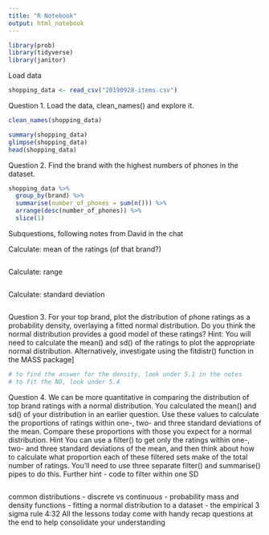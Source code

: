 ```yaml
---
title: "R Notebook"
output: html_notebook
---
```


```r
library(prob)
library(tidyverse)
library(janitor)
```

Load data
```r
shopping_data <- read_csv("20190928-items.csv")
```

Question 1.
Load the data, clean_names() and explore it.
```r
clean_names(shopping_data)

summary(shopping_data)
glimpse(shopping_data)
head(shopping_data)
```

Question 2.
Find the brand with the highest numbers of phones in the dataset.
```r
shopping_data %>%
  group_by(brand) %>%
  summarise(number_of_phones = sum(n())) %>%
  arrange(desc(number_of_phones)) %>%
  slice(1)
```

Subquestions, following notes from David in the chat

Calculate: mean of the ratings (of that brand?)
```r

```

Calculate: range
```r

```

Calculate: standard deviation
```r

```

Question 3.
For your top brand, plot the distribution of phone ratings as a probability density, overlaying a fitted normal distribution. Do you think the normal distribution provides a good model of these ratings?
Hint: You will need to calculate the mean() and sd() of the ratings to plot the appropriate normal distribution. Alternatively, investigate using the fitdistr() function in the MASS package]
```r
# to find the answer for the density, look under 5.1 in the notes
# to fit the ND, look under 5.4

```

Question 4.
We can be more quantitative in comparing the distribution of top brand ratings with a normal distribution. You calculated the mean() and sd() of your distribution in an earlier question. Use these values to calculate the proportions of ratings within one-, two- and three standard deviations of the mean. Compare these proportions with those you expect for a normal distribution.
Hint
You can use a filter() to get only the ratings within one-, two- and three standard deviations of the mean, and then think about how to calculate what proportion each of these filtered sets make of the total number of ratings. You’ll need to use three separate filter() and summarise() pipes to do this.
Further hint - code to filter within one SD 
```r

```

common distributions
- discrete vs continuous
- probability mass and density functions
- fitting a normal distribution to a dataset
- the empirical 3 sigma rule
4:32
All the lessons today come with handy recap questions at the end to help consolidate your understanding
